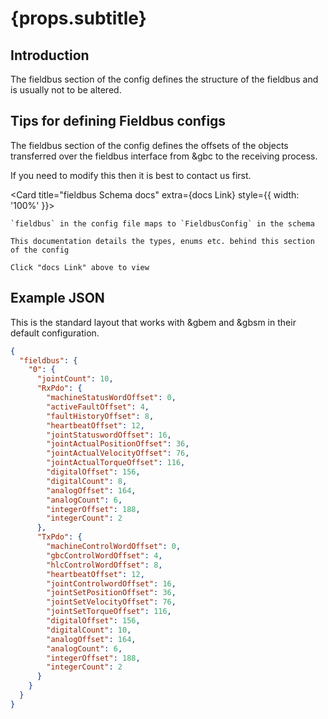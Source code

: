 

# {props.subtitle}

## Introduction

The fieldbus section of the config defines the structure of the fieldbus and is usually not to be altered.

## Tips for defining Fieldbus configs

The fieldbus section of the config defines the offsets of the objects transferred over the fieldbus interface from &gbc to the receiving process.

If you need to modify this then it is best to contact us first.

<Card title="fieldbus Schema docs" extra={<GlowsiteLink to="/docs/types/FieldbusConfig">docs Link</GlowsiteLink>} style={{ width: '100%' }}>

    `fieldbus` in the config file maps to `FieldbusConfig` in the schema

    This documentation details the types, enums etc. behind this section of the config

    Click "docs Link" above to view
</Card>

## Example JSON

This is the standard layout that works with &gbem and &gbsm in their default configuration.

```json
{
  "fieldbus": {
    "0": {
      "jointCount": 10,
      "RxPdo": {
        "machineStatusWordOffset": 0,
        "activeFaultOffset": 4,
        "faultHistoryOffset": 8,
        "heartbeatOffset": 12,
        "jointStatuswordOffset": 16,
        "jointActualPositionOffset": 36,
        "jointActualVelocityOffset": 76,
        "jointActualTorqueOffset": 116,
        "digitalOffset": 156,
        "digitalCount": 8,
        "analogOffset": 164,
        "analogCount": 6,
        "integerOffset": 188,
        "integerCount": 2
      },
      "TxPdo": {
        "machineControlWordOffset": 0,
        "gbcControlWordOffset": 4,
        "hlcControlWordOffset": 8,
        "heartbeatOffset": 12,
        "jointControlwordOffset": 16,
        "jointSetPositionOffset": 36,
        "jointSetVelocityOffset": 76,
        "jointSetTorqueOffset": 116,
        "digitalOffset": 156,
        "digitalCount": 10,
        "analogOffset": 164,
        "analogCount": 6,
        "integerOffset": 188,
        "integerCount": 2
      }
    }
  }
}
```

